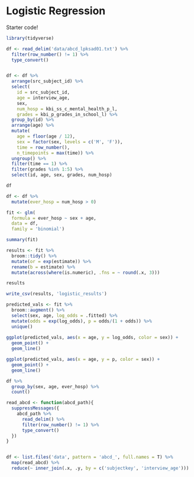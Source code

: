 # Logistic Regression

Starter code!

```r
library(tidyverse)

df <- read_delim('data/abcd_lpksad01.txt') %>% 
  filter(row_number() != 1) %>% 
  type_convert()


df <- df %>% 
  arrange(src_subject_id) %>% 
  select(
    id = src_subject_id, 
    age = interview_age,
    sex, 
    num_hosp = kbi_ss_c_mental_health_p_l,
    grades = kbi_p_grades_in_school_l) %>% 
  group_by(id) %>% 
  arrange(age) %>% 
  mutate(
    age = floor(age / 12),
    sex = factor(sex, levels = c('M', 'F')),
    time = row_number(),
    n_timepoints = max(time)) %>% 
  ungroup() %>% 
  filter(time == 1) %>%
  filter(grades %in% 1:5) %>% 
  select(id, age, sex, grades, num_hosp)

df
```

```r
df <- df %>% 
  mutate(ever_hosp = num_hosp > 0)
```

```r
fit <- glm(
  formula = ever_hosp ~ sex + age,
  data = df,
  family = 'binomial')

summary(fit)

results <- fit %>% 
  broom::tidy() %>% 
  mutate(or = exp(estimate)) %>% 
  rename(b = estimate) %>% 
  mutate(across(where(is.numeric), .fns = ~ round(.x, 3)))

results

write_csv(results, 'logistic_results')
```

```r
predicted_vals <- fit %>%
  broom::augment() %>% 
  select(sex, age, log_odds = .fitted) %>% 
  mutate(odds = exp(log_odds), p = odds/(1 + odds)) %>% 
  unique() 
 
ggplot(predicted_vals, aes(x = age, y = log_odds, color = sex)) +
  geom_point() +
  geom_line()

ggplot(predicted_vals, aes(x = age, y = p, color = sex)) +
  geom_point() +
  geom_line()
```


```r
df %>% 
  group_by(sex, age, ever_hosp) %>% 
  count()
```




```r
read_abcd <- function(abcd_path){
  suppressMessages({
    abcd_path %>% 
      read_delim() %>% 
      filter(row_number() != 1) %>% 
      type_convert()  
  })
}


df <- list.files('data', pattern = 'abcd_', full.names = T) %>% 
  map(read_abcd) %>% 
  reduce(~ inner_join(.x, .y, by = c('subjectkey', 'interview_age')))
```























